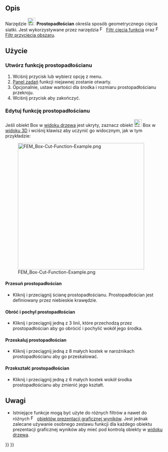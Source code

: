 <languages/>

{{Docnav
|[[FEM_PostCreateFunctionCylinder/pl|Walec]]
|[[FEM_ClippingPlaneAdd/pl|Płaszczyzna cięcia na ścianie]]
|[[FEM_Workbench/pl|środowisko pracy MES]]
|IconL=FEM_PostCreateFunctionCylinder.svg
|IconR=FEM_ClippingPlaneAdd.svg
|IconC=Workbench_FEM.svg
}}

{{GuiCommand/pl
|Name=FEM PostCreateFunctionBox
|Name/pl=MES: Prostopadłościan
|MenuLocation=Wyniki → Funkcje filtrów → Prostopadłościan
|Workbenches=[[FEM_Workbench/pl|MES]]
|Version=0.21
|SeeAlso=[[FEM_tutorial/pl|Poradnik MES]]
}}

<span id="Description"></span>
==Opis==

Narzędzie [[Image:FEM_PostCreateFunctionBox.svg|24px]] '''Prostopadłościan''' określa sposób geometrycznego cięcia siatki. Jest wykorzystywane przez narzędzia [[Image:FEM_PostFilterCutFunction.svg|16px]] [[FEM_PostFilterCutFunction/pl|Filtr cięcia funkcją]] oraz [[Image:FEM_PostFilterClipRegion.svg|16px]] [[FEM_PostFilterClipRegion/pl|Filtr przycięcia obszaru]].

<span id="Usage"></span>
==Użycie==

<span id="Create_a_box_function"></span>
===Utwórz funkcję prostopadłościanu===

<div class="mw-translate-fuzzy">
# Wciśnij przycisk {{Button|[[Image:FEM_PostCreateFunctionBox.svg|16px]] [[FEM_PostCreateFunctionBox/pl|Prostopadłościan]]}} lub wybierz opcję {{MenuCommand|Wyniki → Funkcje filtrów → [[Image:FEM_PostCreateFunctionBox.svg|16px]] Prostopadłościan}} z menu.
# [[Task_panel/pl|Panel zadań]] funkcji niejawnej zostanie otwarty.
# Opcjonalnie, ustaw wartości dla środka i rozmiaru prostopadłościanu przekroju.
# Wciśnij przycisk {{Button|OK}} aby zakończyć.
</div>

<span id="Edit_a_box_function"></span>
===Edytuj funkcję prostopadłościanu===

<div class="mw-translate-fuzzy">
Jeśli obiekt Box w [[Tree_view/pl|widoku drzewa]] jest ukryty, zaznacz obiekt [[Image:FEM_PostCreateFunctionBox.svg|24px]] Box w [[3D_view/pl|widoku 3D]] i wciśnij klawisz {{KEY|Spacja}} aby uczynić go widocznym, jak w tym przykładzie:
</div>

[[File:FEM_Box-Cut-Function-Example.png|400px]]

<span id="Move_the_box"></span>
====Przesuń prostopadłościan====

* Kliknij i przeciągnij ścianę prostopadłościanu. Prostopadłościan jest definiowany przez niebieskie krawędzie.

<span id="Rotate_and_tilt_the_box"></span>
====Obróć i pochyl prostopadłościan====

* Kliknij i przeciągnij jedną z 3 linii, które przechodzą przez prostopadłościan aby go obrócić i pochylić wokół jego środka.

<span id="Scale_the_box"></span>
====Przeskaluj prostopadłościan====

* Kliknij i przeciągnij jedną z 8 małych kostek w narożnikach prostopadłościanu aby go przeskalować.

<span id="Transform_the_box"></span>
====Przekształć prostopadłościan====

* Kliknij i przeciągnij jedną z 6 małych kostek wokół środka prostopadłościanu aby zmienić jego kształt.

<span id="Notes"></span>
==Uwagi==

<div class="mw-translate-fuzzy">
* Istniejące funkcje mogą być użyte do różnych filtrów a nawet do różnych [[Image:FEM_PostPipelineFromResult.svg|16px]] [[FEM_PostPipelineFromResult/pl|obiektów prezentacji graficznej wyników]]. Jest jednak zalecane używanie osobnego zestawu funkcji dla każdego obiektu prezentacji graficznej wyników aby mieć pod kontrolą obiekty w [[Tree_view/pl|widoku drzewa]].
</div>


{{Docnav
|[[FEM_PostCreateFunctionCylinder/pl|Walec]]
|[[FEM_ClippingPlaneAdd/pl|Płaszczyzna cięcia na ścianie]]
|[[FEM_Workbench/pl|środowisko pracy MES]]
|IconL=FEM_PostCreateFunctionCylinder.svg
|IconR=FEM_ClippingPlaneAdd.svg
|IconC=Workbench_FEM.svg
}}

{{FEM Tools navi{{#translation:}}}}
{{Userdocnavi{{#translation:}}}}